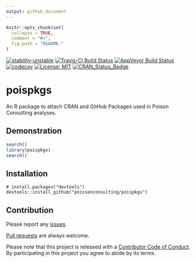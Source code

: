 ```yaml
---
output: github_document
---
```


<!-- README.md is generated from README.Rmd. Please edit that file -->

```r
knitr::opts_chunk$set(
  collapse = TRUE,
  comment = "#>",
  fig.path = "README-"
)
```

[![stability-unstable](https://img.shields.io/badge/stability-unstable-yellow.svg)](https://github.com/joethorley/stability-badges#unstable)
[![Travis-CI Build Status](https://travis-ci.org/poissonconsulting/poispkgs.svg?branch=master)](https://travis-ci.org/poissonconsulting/poispkgs)
[![AppVeyor Build Status](https://ci.appveyor.com/api/projects/status/github/poissonconsulting/poispkgs?branch=master&svg=true)](https://ci.appveyor.com/project/poissonconsulting/poispkgs)
[![codecov](https://codecov.io/gh/poissonconsulting/poispkgs/branch/master/graph/badge.svg)](https://codecov.io/gh/poissonconsulting/poispkgs)
[![License: MIT](https://img.shields.io/badge/License-MIT-green.svg)](https://opensource.org/licenses/MIT)
[![CRAN_Status_Badge](http://www.r-pkg.org/badges/version/poispkgs)](https://cran.r-project.org/package=poispkgs)

# poispkgs

An R package to attach CRAN and GitHub Packages used in Poison Consulting analyses.

## Demonstration
```r
search()
library(poispkgs)
search()
```

## Installation

```
# install.packages("devtools")
devtools::install_github("poissonconsulting/poispkgs")
```

## Contribution

Please report any [issues](https://github.com/poissonconsulting/poispkgs/issues).

[Pull requests](https://github.com/poissonconsulting/poispkgs/pulls) are always welcome.

Please note that this project is released with a [Contributor Code of Conduct](https://github.com/poissonconsulting/poispkgs/blob/master/CONDUCT.md). 
By participating in this project you agree to abide by its terms.

